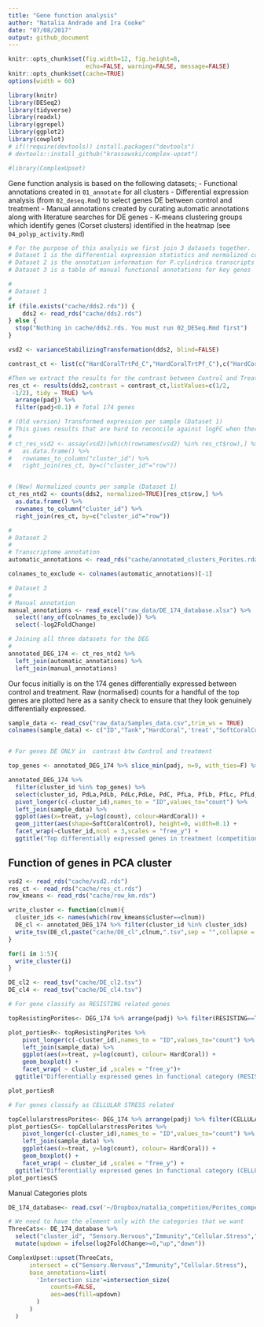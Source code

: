 ```yaml
---
title: "Gene function analysis"
author: "Natalia Andrade and Ira Cooke"
date: "07/08/2017"
output: github_document
---
```


```r
knitr::opts_chunk$set(fig.width=12, fig.height=8,
                      echo=FALSE, warning=FALSE, message=FALSE)
knitr::opts_chunk$set(cache=TRUE)
options(width = 60)

library(knitr)
library(DESeq2)
library(tidyverse)
library(readxl)
library(ggrepel)
library(ggplot2)
library(cowplot)
# if(!require(devtools)) install.packages("devtools")
# devtools::install_github("krassowski/complex-upset")

#library(ComplexUpset)
```

Gene function analysis is based on the following datasets;
  - Functional annotations created in `01_annotate` for all clusters
  - Differential expression analysis (from `02_deseq.Rmd`) to select genes DE between control and treatment
  - Manual annotations created by curating automatic annotations along with literature searches for DE genes
  - K-means clustering groups which identify genes (Corset clusters) identified in the heatmap (see `04_polyp_activity.Rmd`)
  
```r
# For the purpose of this analysis we first join 3 datasets together. 
# Dataset 1 is the differential expression statistics and normalized counts for all transcripts
# Dataset 2 is the annotation information for P.cylindrica transcripts
# Dataset 3 is a table of manual functional annotations for key genes

#
# Dataset 1
#
if (file.exists("cache/dds2.rds")) {
    dds2 <- read_rds("cache/dds2.rds")
} else {
  stop("Nothing in cache/dds2.rds. You must run 02_DESeq.Rmd first")
}

vsd2 <- varianceStabilizingTransformation(dds2, blind=FALSE)

contrast_ct <- list(c("HardCoralTrtPd_C","HardCoralTrtPf_C"),c("HardCoralTrtPd_T","HardCoralTrtPf_T"))

#Then we extract the results for the contrast between Control and Treatment
res_ct <- results(dds2,contrast = contrast_ct,listValues=c(1/2,
 -1/2), tidy = TRUE) %>% 
  arrange(padj) %>% 
  filter(padj<0.1) # Total 174 genes

# (Old version) Transformed expression per sample (Dataset 1)
# This gives results that are hard to reconcile against logFC when there are many zeros
#
# ct_res_vsd2 <- assay(vsd2)[which(rownames(vsd2) %in% res_ct$row),] %>%
#   as.data.frame() %>%
#   rownames_to_column("cluster_id") %>% 
#   right_join(res_ct, by=c("cluster_id"="row"))


# (New) Normalized counts per sample (Dataset 1)
ct_res_ntd2 <- counts(dds2, normalized=TRUE)[res_ct$row,] %>%
  as.data.frame() %>%
  rownames_to_column("cluster_id") %>% 
  right_join(res_ct, by=c("cluster_id"="row"))
```

```r
#
# Dataset 2
#
# Transcriptome annotation 
automatic_annotations <- read_rds("cache/annotated_clusters_Porites.rda")

colnames_to_exclude <- colnames(automatic_annotations)[-1]

# Dataset 3
#
# Manual annotation
manual_annotations <- read_excel("raw_data/DE_174_database.xlsx") %>% 
  select(!any_of(colnames_to_exclude)) %>% 
  select(-log2FoldChange)
```


```r
# Joining all three datasets for the DEG
#
annotated_DEG_174 <- ct_res_ntd2 %>% 
  left_join(automatic_annotations) %>% 
  left_join(manual_annotations)
```

Our focus initially is on the 174 genes differentially expressed between control and treatment. Raw (normalised) counts for a handful of the top genes are plotted here as a sanity check to ensure that they look genuinely differentially expressed.

```r
sample_data <- read_csv("raw_data/Samples_data.csv",trim_ws = TRUE)
colnames(sample_data) <- c("ID","Tank","HardCoral",'treat',"SoftCoralControl","PdvsL_Other")


# For genes DE ONLY in  contrast btw Control and treatment

top_genes <- annotated_DEG_174 %>% slice_min(padj, n=9, with_ties=F) %>%  pull(cluster_id)

annotated_DEG_174 %>%
  filter(cluster_id %in% top_genes) %>% 
  select(cluster_id, PdLa,PdLb, PdLc,PdLe, PdC, PfLa, PfLb, PfLc, PfLd, PfLe, PfC) %>% 
  pivot_longer(c(-cluster_id),names_to = "ID",values_to="count") %>%
  left_join(sample_data) %>% 
  ggplot(aes(x=treat, y=log(count), colour=HardCoral)) +
  geom_jitter(aes(shape=SoftCoralControl), height=0, width=0.1) +
  facet_wrap(~cluster_id,ncol = 3,scales = "free_y") +
  ggtitle("Top differentially expressed genes in treatment (competition) versus control")
```


## Function of genes in PCA cluster

```r
vsd2 <- read_rds("cache/vsd2.rds")
res_ct <- read_rds("cache/res_ct.rds")
row_kmeans <- read_rds("cache/row_km.rds")

write_cluster <- function(clnum){
  cluster_ids <- names(which(row_kmeans$cluster==clnum))
  DE_cl <- annotated_DEG_174 %>% filter(cluster_id %in% cluster_ids)
  write_tsv(DE_cl,paste("cache/DE_cl",clnum,".tsv",sep = "",collapse = ""))  
}

for(i in 1:5){
  write_cluster(i)
}

DE_cl2 <- read_tsv("cache/DE_cl2.tsv")
DE_cl4 <- read_tsv("cache/DE_cl4.tsv")

```



```r
# For gene classify as RESISTING related genes

topResistingPorites<- DEG_174 %>% arrange(padj) %>% filter(RESISTING==TRUE) %>% select(cluster_id, PdLa,PdLb, PdLc,PdLe, PdC, PfLa, PfLb, PfLc, PfLd, PfLe, PfC) 

plot_portiesR<- topResistingPorites %>%  
    pivot_longer(c(-cluster_id),names_to = "ID",values_to="count") %>%
    left_join(sample_data) %>% 
    ggplot(aes(x=treat, y=log(count), colour= HardCoral)) + 
    geom_boxplot() + 
    facet_wrap( ~ cluster_id ,scales = "free_y")+
  ggtitle("Differentially expressed genes in functional category (RESISTANCE) in treatment versus control")

plot_portiesR

# For genes classify as CELLULAR STRESS related

topCellularstressPorites<- DEG_174 %>% arrange(padj) %>% filter(CELLULAR.STRESS==TRUE) %>% select(cluster_id, PdLa,PdLb, PdLc,PdLe, PdC, PfLa, PfLb, PfLc, PfLd, PfLe, PfC) 
plot_portiesCS<- topCellularstressPorites %>%  
    pivot_longer(c(-cluster_id),names_to = "ID",values_to="count") %>%
    left_join(sample_data) %>% 
    ggplot(aes(x=treat, y=log(count), colour= HardCoral)) + 
    geom_boxplot() + 
    facet_wrap( ~ cluster_id ,scales = "free_y") +
  ggtitle("Differentially expressed genes in functional category (CELLULAR STRESS) in treatment versus control")
plot_portiesCS
```


Manual Categories plots
```r
DE_174_database<- read.csv('~/Dropbox/natalia_competition/Porites_competition/gene_function/data/DE_174_database_underEdition2020.csv')

# We need to have the element only with the categories that we want
ThreeCats<- DE_174_database %>% 
  select("cluster_id", "Sensory.Nervous","Immunity","Cellular.Stress","log2FoldChange") %>% 
  mutate(updown = ifelse(log2FoldChange>=0,"up","down"))
```


```r
ComplexUpset::upset(ThreeCats,
      intersect = c("Sensory.Nervous","Immunity","Cellular.Stress"),
      base_annotations=list(
        'Intersection size'=intersection_size(
            counts=FALSE,
            aes=aes(fill=updown)
        )
      )
  )
```

